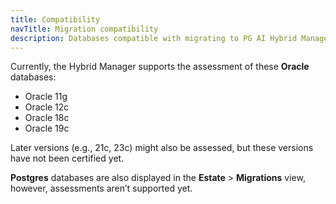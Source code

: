 ```yaml
---
title: Compatibility
navTitle: Migration compatibility
description: Databases compatible with migrating to PG AI Hybrid Manager.
---
```


Currently, the Hybrid Manager supports the assessment of these **Oracle** databases: 

-   Oracle 11g
-   Oracle 12c
-   Oracle 18c
-   Oracle 19c

Later versions (e.g., 21c, 23c) might also be assessed, but these versions have not been certified yet. 

**Postgres** databases are also displayed in the **Estate** > **Migrations** view, however, assessments aren’t supported yet.

